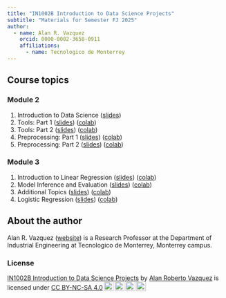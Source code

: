 ```yaml
---
title: "IN1002B Introduction to Data Science Projects"
subtitle: "Materials for Semester FJ 2025"
author: 
  - name: Alan R. Vazquez
    orcid: 0000-0002-3658-0911
    affiliations:
      - name: Tecnologico de Monterrey
---
```


## Course topics

### Module 2

1.  Introduction to Data Science ([slides](/IntroductionDS/Introduction.slides.html))
2.  Tools: Part 1 ([slides](/Tools/Tools1.slides.html)) ([colab](https://colab.research.google.com/drive/1-CEdOgN1n5fOYus1-LfqRk2K_GQ75t9S?usp=sharing))
3.  Tools: Part 2 ([slides](/Tools/Tools2.slides.html)) ([colab](https://colab.research.google.com/drive/1KnrUfS9oUkQa2gHUkrNiMgQ1YNNrbvKt?usp=sharing))
4.  Preprocessing: Part 1 ([slides](/PreProcessing/PreProcessing_Part1.slides.html)) ([colab](https://colab.research.google.com/drive/1YyGgcEtTog0MddA_H511CtwJ8M2QN4Ql?usp=sharing))
5.  Preprocessing: Part 2 ([slides](/PreProcessing/PreProcessing_Part2.slides.html)) ([colab](https://colab.research.google.com/drive/1WuX-UNrU5TCsSj2S_WMpqoj1GBUgaKzH?usp=sharing))

### Module 3

1.  Introduction to Linear Regression ([slides](/LinearRegression/LinearRegression.slides.html)) ([colab](https://colab.research.google.com/drive/1RPIkJNT2fdFB9jLcYGGjUx22G8JmzAPK?usp=sharing))
2.  Model Inference and Evaluation ([slides](/ModelInferenceEvaluation/ModelInferenceEvaluation.slides.html)) ([colab](https://colab.research.google.com/drive/1fyUvGw_u9hm5c0Y9sNJAPNgwT3MzyhYA?usp=sharing))
3.  Additional Topics ([slides](/AdditionalTopics/AdditionalTopics.slides.html)) ([colab](https://colab.research.google.com/drive/1XAUXguROL4Jl4S9RoIS43jw7S2vf95Ei?usp=sharing))
4.  Logistic Regression ([slides](/Classification/Classification.slides.html)) ([colab](https://colab.research.google.com/drive/1WpUjIUgM_D70waYC11_cB46YOuXCM-13?usp=sharing))

## About the author

Alan R. Vazquez ([website](https://alanrvazquez.netlify.app/)) is a Research Professor at the Department of Industrial Engineering at Tecnologico de Monterrey, Monterrey campus.

### License

<p xmlns:cc="http://creativecommons.org/ns#" xmlns:dct="http://purl.org/dc/terms/">

<a property="dct:title" rel="cc:attributionURL" href="https://alanrvazquez.github.io/TEC-IN1002B-Website/">IN1002B Introduction to Data Science Projects</a> by <a rel="cc:attributionURL dct:creator" property="cc:attributionName" href="https://alanrvazquez.netlify.app/">Alan Roberto Vazquez</a> is licensed under <a href="https://creativecommons.org/licenses/by-nc-sa/4.0/?ref=chooser-v1" target="_blank" rel="license noopener noreferrer" style="display:inline-block;">CC BY-NC-SA 4.0<img src="https://mirrors.creativecommons.org/presskit/icons/cc.svg?ref=chooser-v1" style="height:22px!important;margin-left:3px;vertical-align:text-bottom;"/><img src="https://mirrors.creativecommons.org/presskit/icons/by.svg?ref=chooser-v1" style="height:22px!important;margin-left:3px;vertical-align:text-bottom;"/><img src="https://mirrors.creativecommons.org/presskit/icons/nc.svg?ref=chooser-v1" style="height:22px!important;margin-left:3px;vertical-align:text-bottom;"/><img src="https://mirrors.creativecommons.org/presskit/icons/sa.svg?ref=chooser-v1" style="height:22px!important;margin-left:3px;vertical-align:text-bottom;"/></a>

</p>
